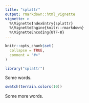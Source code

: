 ```yaml
---
title: "splattr"
output: rmarkdown::html_vignette
vignette: >
  %\VignetteIndexEntry{splattr}
  %\VignetteEngine{knitr::rmarkdown}
  %\VignetteEncoding{UTF-8}
---
```


```r
knitr::opts_chunk$set(
  collapse = TRUE,
  comment = "#>"
)
```

```r
library("splattr")
```

Some words.

```r
swatch(terrain.colors(10))
```

Some more words.
